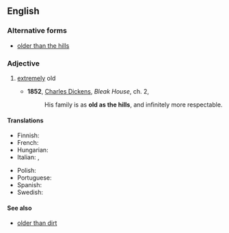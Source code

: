 ==English==

===Alternative forms===
* [[older than the hills]]

===Adjective===
{{en-adj|-}}

# {{lb|en|simile|idiom}} [[extremely]] old
#* '''1852''', [[w:Charles_Dickens|Charles Dickens]], ''Bleak House'', ch. 2,
#*: His family is as '''old as the hills''', and infinitely more respectable.

====Translations====
{{trans-top|extremely old}}
* Finnish: {{t|fi|vanha kuin taivas}}
* French: {{t+|fr|vieux comme le monde}}
* Hungarian: {{t+|hu|vén, mint az országút}}
* Italian: {{t|it|vecchio come Matusalemme|m}}, {{t|it|vecchio come il cucco|m}}
{{trans-mid}}
* Polish: {{t+|pl|stary jak świat|m}}
* Portuguese: {{t|pt|mais velho que a Sé de Braga}}
* Spanish: {{t|es|más viejo que Matusalén}}
* Swedish: {{t|sv|gammal som gatan}}
{{trans-bottom}}

====See also====
* [[older than dirt]]